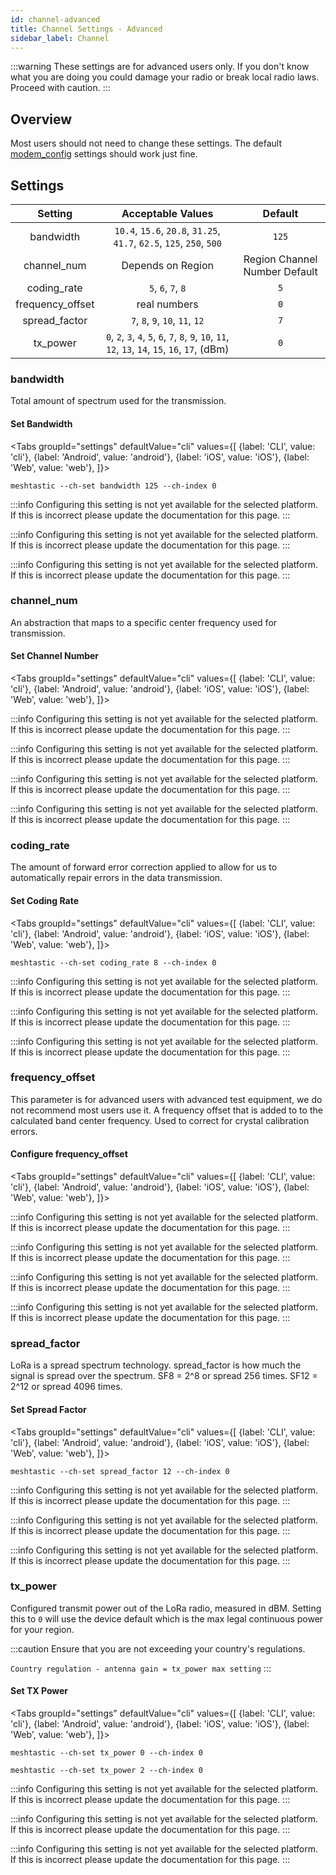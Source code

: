 ```yaml
---
id: channel-advanced
title: Channel Settings - Advanced
sidebar_label: Channel
---
```



:::warning
These settings are for advanced users only. If you don't know what you are doing you could damage your radio or break local radio laws. Proceed with caution.
:::

## Overview

Most users should not need to change these settings. The default [modem_config](channel#modem_config) settings should work just fine.

## Settings

|     Setting      |                                         Acceptable Values                                          |            Default            |
| :--------------: | :------------------------------------------------------------------------------------------------: | :---------------------------: |
|    bandwidth     |                `10.4`, `15.6`, `20.8`, `31.25`, `41.7`, `62.5`, `125`, `250`, `500`                |             `125`             |
|   channel_num    |                                         Depends on Region                                          | Region Channel Number Default |
|   coding_rate    |                                         `5`, `6`, `7`, `8`                                         |              `5`              |
| frequency_offset |                                            real numbers                                            |              `0`              |
|  spread_factor   |                                  `7`, `8`, `9`, `10`, `11`, `12`                                   |              `7`              |
|     tx_power     | `0`, `2`, `3`, `4`, `5`, `6`, `7`, `8`, `9`, `10`, `11`, `12`, `13`, `14`, `15`, `16`, `17`, (dBm) |              `0`              |

### bandwidth

Total amount of spectrum used for the transmission.

#### Set Bandwidth

<Tabs
groupId="settings"
defaultValue="cli"
values={[
{label: 'CLI', value: 'cli'},
{label: 'Android', value: 'android'},
{label: 'iOS', value: 'iOS'},
{label: 'Web', value: 'web'},
]}>
<TabItem value="cli">

```shell
meshtastic --ch-set bandwidth 125 --ch-index 0
```

  </TabItem>
  <TabItem value="android">

:::info
Configuring this setting is not yet available for the selected platform. If this is incorrect please update the documentation for this page.
:::

  </TabItem>
  <TabItem value="iOS">

:::info
Configuring this setting is not yet available for the selected platform. If this is incorrect please update the documentation for this page.
:::

  </TabItem>
  <TabItem value="web">

:::info
Configuring this setting is not yet available for the selected platform. If this is incorrect please update the documentation for this page.
:::

  </TabItem>
</Tabs>

### channel_num

An abstraction that maps to a specific center frequency used for transmission.

#### Set Channel Number

<Tabs
groupId="settings"
defaultValue="cli"
values={[
{label: 'CLI', value: 'cli'},
{label: 'Android', value: 'android'},
{label: 'iOS', value: 'iOS'},
{label: 'Web', value: 'web'},
]}>
<TabItem value="cli">

:::info
Configuring this setting is not yet available for the selected platform. If this is incorrect please update the documentation for this page.
:::

  </TabItem>
  <TabItem value="android">

:::info
Configuring this setting is not yet available for the selected platform. If this is incorrect please update the documentation for this page.
:::

  </TabItem>
  <TabItem value="iOS">

:::info
Configuring this setting is not yet available for the selected platform. If this is incorrect please update the documentation for this page.
:::

  </TabItem>
  <TabItem value="web">

:::info
Configuring this setting is not yet available for the selected platform. If this is incorrect please update the documentation for this page.
:::

  </TabItem>
</Tabs>

### coding_rate

The amount of forward error correction applied to allow for us to automatically repair errors in the data transmission.

#### Set Coding Rate

<Tabs
groupId="settings"
defaultValue="cli"
values={[
{label: 'CLI', value: 'cli'},
{label: 'Android', value: 'android'},
{label: 'iOS', value: 'iOS'},
{label: 'Web', value: 'web'},
]}>
<TabItem value="cli">

```shell
meshtastic --ch-set coding_rate 8 --ch-index 0
```

  </TabItem>
  <TabItem value="android">

:::info
Configuring this setting is not yet available for the selected platform. If this is incorrect please update the documentation for this page.
:::

  </TabItem>
  <TabItem value="iOS">

:::info
Configuring this setting is not yet available for the selected platform. If this is incorrect please update the documentation for this page.
:::

  </TabItem>
  <TabItem value="web">

:::info
Configuring this setting is not yet available for the selected platform. If this is incorrect please update the documentation for this page.
:::

  </TabItem>
</Tabs>

### frequency_offset

This parameter is for advanced users with advanced test equipment, we do not recommend most users use it. A frequency offset that is added to to the calculated band center frequency. Used to correct for crystal calibration errors.

#### Configure frequency_offset

<Tabs
groupId="settings"
defaultValue="cli"
values={[
{label: 'CLI', value: 'cli'},
{label: 'Android', value: 'android'},
{label: 'iOS', value: 'iOS'},
{label: 'Web', value: 'web'},
]}>
<TabItem value="cli">

:::info
Configuring this setting is not yet available for the selected platform. If this is incorrect please update the documentation for this page.
:::

  </TabItem>
  <TabItem value="android">

:::info
Configuring this setting is not yet available for the selected platform. If this is incorrect please update the documentation for this page.
:::

  </TabItem>
  <TabItem value="iOS">

:::info
Configuring this setting is not yet available for the selected platform. If this is incorrect please update the documentation for this page.
:::

  </TabItem>
  <TabItem value="web">

:::info
Configuring this setting is not yet available for the selected platform. If this is incorrect please update the documentation for this page.
:::

  </TabItem>
</Tabs>

### spread_factor

LoRa is a spread spectrum technology. spread_factor is how much the signal is spread over the spectrum. SF8 = 2^8 or spread 256 times. SF12 = 2^12 or spread 4096 times.

#### Set Spread Factor

<Tabs
groupId="settings"
defaultValue="cli"
values={[
{label: 'CLI', value: 'cli'},
{label: 'Android', value: 'android'},
{label: 'iOS', value: 'iOS'},
{label: 'Web', value: 'web'},
]}>
<TabItem value="cli">

```shell
meshtastic --ch-set spread_factor 12 --ch-index 0
```

  </TabItem>
  <TabItem value="android">

:::info
Configuring this setting is not yet available for the selected platform. If this is incorrect please update the documentation for this page.
:::

  </TabItem>
  <TabItem value="iOS">

:::info
Configuring this setting is not yet available for the selected platform. If this is incorrect please update the documentation for this page.
:::

  </TabItem>
  <TabItem value="web">

:::info
Configuring this setting is not yet available for the selected platform. If this is incorrect please update the documentation for this page.
:::

  </TabItem>
</Tabs>

### tx_power

Configured transmit power out of the LoRa radio, measured in dBM. Setting this to `0` will use the device default which is the max legal continuous power for your region.

:::caution
Ensure that you are not exceeding your country's regulations.

`Country regulation - antenna gain = tx_power max setting`
:::

#### Set TX Power

<Tabs
groupId="settings"
defaultValue="cli"
values={[
{label: 'CLI', value: 'cli'},
{label: 'Android', value: 'android'},
{label: 'iOS', value: 'iOS'},
{label: 'Web', value: 'web'},
]}>
<TabItem value="cli">

```shell title="Set Default"
meshtastic --ch-set tx_power 0 --ch-index 0
```

```shell title="Set to 2dBM"
meshtastic --ch-set tx_power 2 --ch-index 0
```

  </TabItem>
  <TabItem value="android">

:::info
Configuring this setting is not yet available for the selected platform. If this is incorrect please update the documentation for this page.
:::

  </TabItem>
  <TabItem value="iOS">

:::info
Configuring this setting is not yet available for the selected platform. If this is incorrect please update the documentation for this page.
:::

  </TabItem>
  <TabItem value="web">

:::info
Configuring this setting is not yet available for the selected platform. If this is incorrect please update the documentation for this page.
:::

  </TabItem>
</Tabs>
